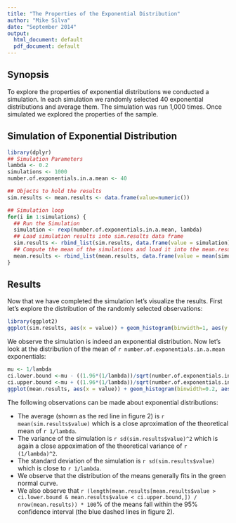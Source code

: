 ```yaml
---
title: "The Properties of the Exponential Distribution"
author: "Mike Silva"
date: "September 2014"
output:
  html_document: default
  pdf_document: default
---
```


## Synopsis  
To explore the properties of exponential distributions we conducted a simulation.  In each simulation we randomly selected 40 exponential distributions and average them.  The simulation was run 1,000 times.  Once simulated we explored the properties of the sample.  

## Simulation of Exponential Distribution  
```r
library(dplyr)
## Simulation Parameters 
lambda <- 0.2
simulations <- 1000
number.of.exponentials.in.a.mean <- 40

## Objects to hold the results
sim.results <- mean.results <- data.frame(value=numeric())

## Simulation loop
for(i in 1:simulations) {
  ## Run the Simulation
  simulation <- rexp(number.of.exponentials.in.a.mean, lambda)
  ## Load simulation results into sim.results data frame
  sim.results <- rbind_list(sim.results, data.frame(value = simulation))
  ## Compute the mean of the simulations and load it into the mean.results data frame
  mean.results <- rbind_list(mean.results, data.frame(value = mean(simulation)))
}
```

## Results  
Now that we have completed the simulation let's visualize the results.  First let's explore the distribution of the randomly selected observations:  
```r
library(ggplot2)
ggplot(sim.results, aes(x = value)) + geom_histogram(binwidth=1, aes(y = ..density..), fill='#FF9999', color='black') + ggtitle(paste('Figure 1: Distribution of the Result of the', prettyNum(simulations, big.mark=','),'Simulations')) + theme(axis.title.x = element_blank()) + ylab('Density')
```

We observe the simulation is indeed an exponential distribution.  Now let's look at the distribution of the mean of `r number.of.exponentials.in.a.mean` exponentials:  

```r
mu <- 1/lambda
ci.lower.bound <-mu - ((1.96*(1/lambda))/sqrt(number.of.exponentials.in.a.mean))
ci.upper.bound <-mu + ((1.96*(1/lambda))/sqrt(number.of.exponentials.in.a.mean))
ggplot(mean.results, aes(x = value)) + geom_histogram(binwidth=0.2, aes(y = ..density..), fill='#FF9999', color='black') + ggtitle(paste('Figure 2: Distribution of the Means of',number.of.exponentials.in.a.mean,'Simulations')) + geom_vline(xintercept = mean(mean.results$value), color='red', linetype = "longdash") + theme(axis.title.x = element_blank()) + ylab('Density') + stat_function(fun=dnorm,colour = "#009E73",arg = list(mean = 1/lambda,sd = 1/lambda*(1/sqrt(number.of.exponentials.in.a.mean)))) + geom_vline(xintercept = ci.lower.bound, color='blue', linetype = "longdash") + geom_vline(xintercept = ci.upper.bound, color='blue', linetype = "longdash")
```

The following observations can be made about exponential distributions:  

*  The average (shown as the red line in figure 2) is `r mean(sim.results$value)` which is a close aproximation of the theoretical mean of `r 1/lambda`.  
*  The variance of the simulation is `r sd(sim.results$value)^2` which is again a close appoximation of the theoretical variance of `r (1/lambda)^2`.
*  The standard deviation of the simulation is `r sd(sim.results$value)` which is close to `r 1/lambda`.  
*  We observe that the distribution of the means generally fits in the green normal curve.  
*  We also observe that `r (length(mean.results[mean.results$value > ci.lower.bound & mean.results$value < ci.upper.bound,]) / nrow(mean.results)) * 100`% of the means fall within the 95% confidence interval (the blue dashed lines in figure 2).
